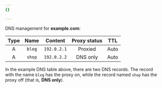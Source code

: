 ```yaml
---
{}

---
```



<Example>

DNS management for **example.com**:

| Type |  Name  |   Content   | Proxy status |   TTL  |
| :--: | :----: | :---------: | :----------: | :----: |
|  A | `blog` | `192.0.2.1` |   Proxied  | Auto |
|  A | `shop` | `192.0.2.2` |  DNS only  | Auto |
</Example>

In the example DNS table above, there are two DNS records. The record with the name `blog` has the proxy on, while the record named `shop` has the proxy off (that is, **DNS only**).
